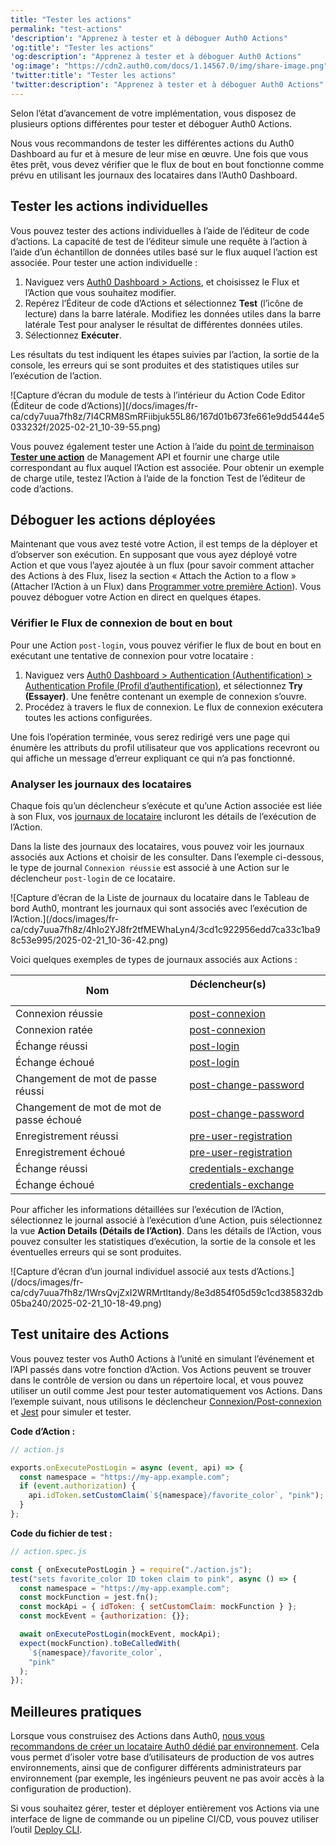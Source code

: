 ```yaml
---
title: "Tester les actions"
permalink: "test-actions"
'description': "Apprenez à tester et à déboguer Auth0 Actions"
'og:title': "Tester les actions"
'og:description': "Apprenez à tester et à déboguer Auth0 Actions"
'og:image': "https://cdn2.auth0.com/docs/1.14567.0/img/share-image.png"
'twitter:title': "Tester les actions"
'twitter:description': "Apprenez à tester et à déboguer Auth0 Actions"
---
```


Selon l’état d’avancement de votre implémentation, vous disposez de plusieurs options différentes pour tester et déboguer Auth0 Actions.

Nous vous recommandons de tester les différentes actions du <Tooltip href="/docs/docs/fr-ca/glossary?term=auth0-dashboard" tip="Auth0 Dashboard
Principal produit d’Auth0 pour configurer vos services." cta="Voir le glossaire">Auth0 Dashboard</Tooltip> au fur et à mesure de leur mise en œuvre. Une fois que vous êtes prêt, vous devez vérifier que le flux de bout en bout fonctionne comme prévu en utilisant les journaux des locataires dans l’Auth0 Dashboard.

## Tester les actions individuelles

Vous pouvez tester des actions individuelles à l’aide de l’éditeur de code d’actions. La capacité de test de l’éditeur simule une requête à l’action à l’aide d’un échantillon de données utiles basé sur le flux auquel l’action est associée. Pour tester une action individuelle :

1. Naviguez vers [Auth0 Dashboard > Actions](https://manage.auth0.com/#/actions), et choisissez le Flux et l’Action que vous souhaitez modifier.
2. Repérez l’Éditeur de code d’Actions et sélectionnez **Test** (l’icône de lecture) dans la barre latérale. Modifiez les données utiles dans la barre latérale Test pour analyser le résultat de différentes données utiles.
3. Sélectionnez **Exécuter**.

Les résultats du test indiquent les étapes suivies par l’action, la sortie de la console, les erreurs qui se sont produites et des statistiques utiles sur l’exécution de l’action.

<Frame>![Capture d’écran du module de tests à l’intérieur du Action Code Editor (Éditeur de code d’Actions)](/docs/images/fr-ca/cdy7uua7fh8z/7I4CRM8SmRFiibjuk55L86/167d01b673fe661e9dd5444e5033232f/2025-02-21_10-39-55.png)</Frame>

<Callout icon="file-lines" color="#0EA5E9" iconType="regular">

Vous pouvez également tester une Action à l’aide du [point de terminaison **Tester une action**](https://auth0.com/docs/api/management/v2#!/Actions/post_test_action) de Management API et fournir une charge utile correspondant au flux auquel l’Action est associée. Pour obtenir un exemple de charge utile, testez l’Action à l’aide de la fonction Test de l’éditeur de code d’actions.

</Callout>

## Déboguer les actions déployées

Maintenant que vous avez testé votre Action, il est temps de la déployer et d’observer son exécution. En supposant que vous ayez déployé votre Action et que vous l’ayez ajoutée à un flux (pour savoir comment attacher des Actions à des Flux, lisez la section « Attach the Action to a flow » (Attacher l’Action à un Flux) dans [Programmer votre première Action](/docs/docs/fr-ca/customize/actions/write-your-first-action)). Vous pouvez déboguer votre Action en direct en quelques étapes.

### Vérifier le Flux de connexion de bout en bout

Pour une Action `post-login`, vous pouvez vérifier le flux de bout en bout en exécutant une tentative de connexion pour votre locataire :

1. Naviguez vers [Auth0 Dashboard > Authentication (Authentification) > Authentication Profile (Profil d’authentification)](https://manage.auth0.com/#/authentication-profiles), et sélectionnez **Try (Essayer)**. Une fenêtre contenant un exemple de connexion s’ouvre.
2. Procédez à travers le flux de connexion. Le flux de connexion exécutera toutes les actions configurées.

Une fois l’opération terminée, vous serez redirigé vers une page qui énumère les attributs du profil utilisateur que vos applications recevront ou qui affiche un message d’erreur expliquant ce qui n’a pas fonctionné.

### Analyser les journaux des locataires

Chaque fois qu’un déclencheur s’exécute et qu’une Action associée est liée à son Flux, vos [journaux de locataire](/docs/docs/fr-ca/deploy-monitor/logs/view-log-events) incluront les détails de l’exécution de l’Action.

Dans la liste des journaux des locataires, vous pouvez voir les journaux associés aux Actions et choisir de les consulter. Dans l’exemple ci-dessous, le type de journal `Connexion réussie` est associé à une Action sur le déclencheur `post-login` de ce locataire.

<Frame>![Capture d’écran de la Liste de journaux du locataire dans le Tableau de bord Auth0, montrant les journaux qui sont associés avec l’exécution de l’Action.](/docs/images/fr-ca/cdy7uua7fh8z/4hIo2YJ8fr2tfMEWhaLyn4/3cd1c922956edd7ca33c1ba98c53e995/2025-02-21_10-36-42.png)</Frame>

Voici quelques exemples de types de journaux associés aux Actions :

<table class="table"><thead>
<tr>
<th><strong>Nom</strong></th>
<th><strong>Déclencheur(s)</strong>                                </th>
</tr>
</thead>
<tbody>
<tr>
<td>Connexion réussie</td>
<td><a href="/docs/docs/fr-ca/customize/actions/triggers/post-login">post-connexion</a></td>
</tr>
<tr>
<td>Connexion ratée</td>
<td><a href="/docs/docs/fr-ca/customize/actions/triggers/post-login">post-connexion</a></td>
</tr>
<tr>
<td>Échange réussi</td>
<td><a href="/docs/docs/fr-ca/customize/actions/triggers/post-login">post-login</a></td>
</tr>
<tr>
<td>Échange échoué</td>
<td><a href="/docs/docs/fr-ca/customize/actions/triggers/post-login">post-login</a></td>
</tr>
<tr>
<td>Changement de mot de passe réussi</td>
<td><a href="/docs/docs/fr-ca/customize/actions/triggers/post-change-password">post-change-password</a></td>
</tr>
<tr>
<td>Changement de mot de mot de passe échoué</td>
<td><a href="/docs/docs/fr-ca/customize/actions/triggers/post-change-password">post-change-password</a></td>
</tr>
<tr>
<td>Enregistrement réussi</td>
<td><a href="/docs/docs/fr-ca/customize/actions/triggers/pre-user-registration">pre-user-registration</a></td>
</tr>
<tr>
<td>Enregistrement échoué</td>
<td><a href="/docs/docs/fr-ca/customize/actions/triggers/pre-user-registration">pre-user-registration</a></td>
</tr>
<tr>
<td>Échange réussi</td>
<td><a href="/docs/docs/fr-ca/customize/actions/triggers/credentials-exchange">credentials-exchange</a></td>
</tr>
<tr>
<td>Échange échoué</td>
<td><a href="/docs/docs/fr-ca/customize/actions/triggers/credentials-exchange">credentials-exchange</a></td>
</tr>
</tbody>
</table>

Pour afficher les informations détaillées sur l’exécution de l’Action, sélectionnez le journal associé à l’exécution d’une Action, puis sélectionnez la vue **Action Details (Détails de l’Action)**. Dans les détails de l’Action, vous pouvez consulter les statistiques d’exécution, la sortie de la console et les éventuelles erreurs qui se sont produites.

<Frame>![Capture d’écran d’un journal individuel associé aux tests d’Actions.](/docs/images/fr-ca/cdy7uua7fh8z/1WrsQvjZxI2WRMrtltandy/8e3d854f05d59c1cd385832db05ba240/2025-02-21_10-18-49.png)</Frame>

## Test unitaire des Actions

Vous pouvez tester vos Auth0 Actions à l’unité en simulant l’événement et l’API passés dans votre fonction d’Action. Vos Actions peuvent se trouver dans le contrôle de version ou dans un répertoire local, et vous pouvez utiliser un outil comme Jest pour tester automatiquement vos Actions. Dans l’exemple suivant, nous utilisons le déclencheur [Connexion/Post-connexion](/docs/docs/fr-ca/customize/actions/explore-triggers/signup-and-login-triggers/login-trigger) et [Jest](https://jestjs.io/) pour simuler et tester.

**Code d’Action :**

```javascript lines
// action.js

exports.onExecutePostLogin = async (event, api) => {
  const namespace = "https://my-app.example.com";
  if (event.authorization) {
    api.idToken.setCustomClaim(`${namespace}/favorite_color`, "pink");
  }
};
```

**Code du fichier de test :**

```javascript lines
// action.spec.js

const { onExecutePostLogin } = require("./action.js");
test("sets favorite_color ID token claim to pink", async () => {
  const namespace = "https://my-app.example.com";
  const mockFunction = jest.fn();
  const mockApi = { idToken: { setCustomClaim: mockFunction } };
  const mockEvent = {authorization: {}};

  await onExecutePostLogin(mockEvent, mockApi);
  expect(mockFunction).toBeCalledWith(
    `${namespace}/favorite_color`,
    "pink"
  );
});
```

## Meilleures pratiques

Lorsque vous construisez des Actions dans Auth0, [nous vous recommandons de créer un locataire Auth0 dédié par environnement](/docs/docs/fr-ca/get-started/auth0-overview/create-tenants/set-up-multiple-environments). Cela vous permet d’isoler votre base d’utilisateurs de production de vos autres environnements, ainsi que de configurer différents administrateurs par environnement (par exemple, les ingénieurs peuvent ne pas avoir accès à la configuration de production).

<Callout icon="file-lines" color="#0EA5E9" iconType="regular">

Si vous souhaitez gérer, tester et déployer entièrement vos Actions via une interface de ligne de commande ou un pipeline CI/CD, vous pouvez utiliser l’outil [Deploy CLI](/docs/docs/fr-ca/deploy-monitor/deploy-cli-tool).

</Callout>


